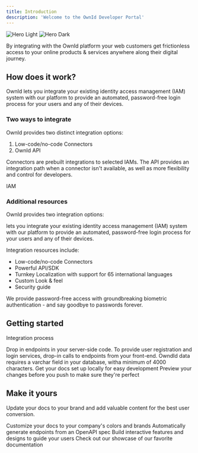 ```yaml
---
title: Introduction
description: 'Welcome to the OwnId Developer Portal'
---
```


<img
  className="block dark:hidden"
  src="/images/hero-light.svg"
  alt="Hero Light"
/>
<img
  className="hidden dark:block"
  src="/images/hero-dark.svg"
  alt="Hero Dark"
/>

By integrating with the OwnId platform your web customers get frictionless access to your online products & services anywhere along their digital journey. 

## How does it work?
OwnId lets you integrate your existing identity access management (IAM) system with our platform to provide an automated, password-free login process for your users and any of their devices.

### Two ways to integrate
OwnId provides two distinct integration options:
1.  Low-code/no-code Connectors
2.  OwnId API 

Connectors are prebuilt integrations to selected IAMs. The API provides an integration path when a connector isn't available, as well as more flexibility and control for developers.

<Tooltip tip="Synonymous with Id management systems, IdM.">IAM</Tooltip>


### Additional resources
OwnId provides two integration options:

 lets you integrate your existing identity access management (IAM) system with our platform to provide an automated, password-free login process for your users and any of their devices.

Integration resources include:
- Low-code/no-code Connectors
- Powerful API/SDK
- Turnkey Localization with support for 65 international languages
- Custom Look & feel
- Security guide

We provide password-free access with groundbreaking biometric authentication - and say goodbye to passwords forever.

## Getting started

Integration process

<Steps>
  <Step title="Add end-points to your server">
    Drop in endpoints in your server-side code. 
  </Step>
  <Step title="Call endpoints from your front end pages">
    To provide user registration and login services, drop-in calls to endpoints from your front-end.
  </Step>
  <Step title="Add a field to your users table">
    OwndId data requires a varchar field in your database, witha minimum of 4000 characters.
  </Step>
</Steps>


<CardGroup cols={2}>
  <Card
    title="Edit Your Docs"
    icon="pen-to-square"
    href="https://mintlify.com/docs/quickstart"
  >
    Get your docs set up locally for easy development
  </Card>
  <Card
    title="Preview Changes"
    icon="image"
    href="https://mintlify.com/docs/development"
  >
    Preview your changes before you push to make sure they're perfect
  </Card>
</CardGroup>

## Make it yours

Update your docs to your brand and add valuable content for the best user conversion.

<CardGroup cols={2}>
  <Card
    title="Customize Style"
    icon="palette"
    href="https://mintlify.com/docs/settings/global"
  >
    Customize your docs to your company's colors and brands
  </Card>
  <Card
    title="Reference APIs"
    icon="code"
    href="https://mintlify.com/docs/api-playground/openapi"
  >
    Automatically generate endpoints from an OpenAPI spec
  </Card>
  <Card
    title="Add Components"
    icon="screwdriver-wrench"
    href="https://mintlify.com/docs/components/accordion"
  >
    Build interactive features and designs to guide your users
  </Card>
  <Card
    title="Get Inspiration"
    icon="stars"
    href="https://mintlify.com/customers"
  >
    Check out our showcase of our favorite documentation
  </Card>
</CardGroup>
